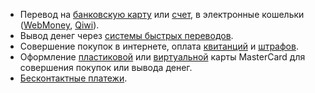- Перевод на [банковскую карту](https://yoomoney.ru/page?id=536232) или [счет](https://yoomoney.ru/page?id=536236), в электронные кошельки ([WebMoney](https://yoomoney.ru/page?id=536240#to-eps__wm), [Qiwi](https://yoomoney.ru/page?id=536240#to-eps__qiwi)).
- Вывод денег через [системы быстрых переводов](https://yoomoney.ru/page?id=536244).
- Совершение покупок в интернете, оплата [квитанций](https://yoomoney.ru/page?id=535908#charges__bills) и [штрафов](https://yoomoney.ru/page?id=535908#charges__fines).
- Оформление [пластиковой](https://yoomoney.ru/page?id=536272) или [виртуальной](https://yoomoney.ru/page?id=536280) карты MasterCard  для совершения покупок или вывода денег.
- [Бесконтактные платежи](https://yoomoney.ru/page?id=536060).
